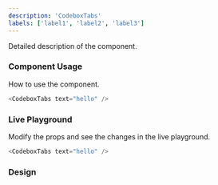 ```yaml
---
description: 'CodeboxTabs'
labels: ['label1', 'label2', 'label3']
---
```



Detailed description of the component.

### Component Usage

How to use the component.

```js
<CodeboxTabs text="hello" />
```

### Live Playground

Modify the props and see the changes in the live playground.

```js live
<CodeboxTabs text="hello" />
```

### Design

<FigmaEmbed src="https://www.figma.com/embed?embed_host=share&url=https%3A%2F%2Fwww.figma.com%2Ffile%2FctC1w9YhJvqaO1EZ08gLOV%2FCommunity%3Fnode-id%3D216%253A2541" />
